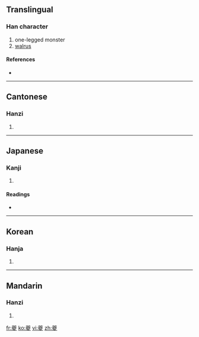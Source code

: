 ==Translingual==
{{stroke order|type=animate}}

===Han character===
{{Han char|rn=35|rad=夊|as=19|sn=22|four=4440<sub>7</sub>|canj=廿金竹水 (TCHE)}}

# one-legged monster
# [[walrus]]

====References====
* {{Han ref|kx=0245.281|dkj=05746|dj=0487.020|hdz=20872.030|uh=5914|ud=22804|bh=C4DC|bd=50396}}

----

==Cantonese==

===Hanzi===
{{yue-hanzi|jyut=|y=kwai4}}

# {{defn|Cantonese|sort=夊19}}

----

==Japanese==

===Kanji===
{{ja-kanji|grade=|rs=夊19}}

# {{defn|Japanese|sort=夊19}}

====Readings====
* {{ja-readings|on=[[き]] (ki), [[ぎ]] (gi)|kun=}}

----

==Korean==

===Hanja===
{{ko-hanja|hangeul=기|rv=gi|mr=ki}}

# {{defn|Korean|sort=夊19}}

----

==Mandarin==

===Hanzi===
{{cmn-hanzi|pin=[[kuí]] ([[kui2]])|wg=k'uei<sup>2</sup>}}

# {{defn|Mandarin|sort=夊19}}

[[fr:夔]]
[[ko:夔]]
[[vi:夔]]
[[zh:夔]]